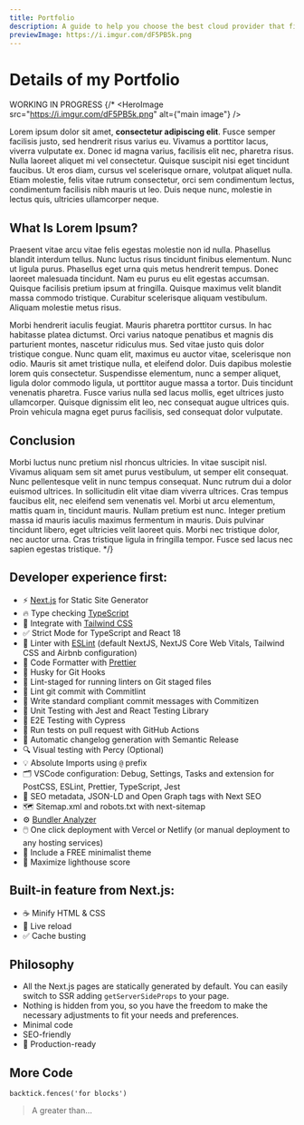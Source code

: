 ```yaml
---
title: Portfolio
description: A guide to help you choose the best cloud provider that fits the specific needs and goals of your business, considering security, scalability, and cost.
previewImage: https://i.imgur.com/dF5PB5k.png
---
```


# Details of my Portfolio
WORKING IN PROGRESS
{/* <HeroImage src="https://i.imgur.com/dF5PB5k.png" alt={"main image"} />

Lorem ipsum dolor sit amet, **consectetur adipiscing elit**. Fusce semper facilisis justo, sed hendrerit risus varius eu. Vivamus a porttitor lacus, viverra vulputate ex. Donec id magna varius, facilisis elit nec, pharetra risus. Nulla laoreet aliquet mi vel consectetur. Quisque suscipit nisi eget tincidunt faucibus. Ut eros diam, cursus vel scelerisque ornare, volutpat aliquet nulla. Etiam molestie, felis vitae rutrum consectetur, orci sem condimentum lectus, condimentum facilisis nibh mauris ut leo. Duis neque nunc, molestie in lectus quis, ultricies ullamcorper neque.

## What Is Lorem Ipsum?
Praesent vitae arcu vitae felis egestas molestie non id nulla. Phasellus blandit interdum tellus. Nunc luctus risus tincidunt finibus elementum. Nunc ut ligula purus. Phasellus eget urna quis metus hendrerit tempus. Donec laoreet malesuada tincidunt. Nam eu purus eu elit egestas accumsan. Quisque facilisis pretium ipsum at fringilla. Quisque maximus velit blandit massa commodo tristique. Curabitur scelerisque aliquam vestibulum. Aliquam molestie metus risus.

Morbi hendrerit iaculis feugiat. Mauris pharetra porttitor cursus. In hac habitasse platea dictumst. Orci varius natoque penatibus et magnis dis parturient montes, nascetur ridiculus mus. Sed vitae justo quis dolor tristique congue. Nunc quam elit, maximus eu auctor vitae, scelerisque non odio. Mauris sit amet tristique nulla, et eleifend dolor. Duis dapibus molestie lorem quis consectetur. Suspendisse elementum, nunc a semper aliquet, ligula dolor commodo ligula, ut porttitor augue massa a tortor. Duis tincidunt venenatis pharetra. Fusce varius nulla sed lacus mollis, eget ultrices justo ullamcorper. Quisque dignissim elit leo, nec consequat augue ultrices quis. Proin vehicula magna eget purus facilisis, sed consequat dolor vulputate.

## Conclusion
Morbi luctus nunc pretium nisl rhoncus ultricies. In vitae suscipit nisl. Vivamus aliquam sem sit amet purus vestibulum, ut semper elit consequat. Nunc pellentesque velit in nunc tempus consequat. Nunc rutrum dui a dolor euismod ultrices. In sollicitudin elit vitae diam viverra ultrices. Cras tempus faucibus elit, nec eleifend sem venenatis vel. Morbi ut arcu elementum, mattis quam in, tincidunt mauris. Nullam pretium est nunc. Integer pretium massa id mauris iaculis maximus fermentum in mauris. Duis pulvinar tincidunt libero, eget ultricies velit laoreet quis. Morbi nec tristique dolor, nec auctor urna. Cras tristique ligula in fringilla tempor. Fusce sed lacus nec sapien egestas tristique.
 */}

## Developer experience first:

- ⚡ [Next.js](https://nextjs.org) for Static Site Generator
- 🔥 Type checking [TypeScript](https://www.typescriptlang.org)
- 💎 Integrate with [Tailwind CSS](https://tailwindcss.com)
- ✅ Strict Mode for TypeScript and React 18
- 📏 Linter with [ESLint](https://eslint.org) (default NextJS, NextJS Core Web Vitals, Tailwind CSS and Airbnb configuration)
- 💖 Code Formatter with [Prettier](https://prettier.io)
- 🦊 Husky for Git Hooks
- 🚫 Lint-staged for running linters on Git staged files
- 🚓 Lint git commit with Commitlint
- 📓 Write standard compliant commit messages with Commitizen
- 🦺 Unit Testing with Jest and React Testing Library
- 🧪 E2E Testing with Cypress
- 👷 Run tests on pull request with GitHub Actions
- 🎁 Automatic changelog generation with Semantic Release
- 🔍 Visual testing with Percy (Optional)
- 💡 Absolute Imports using `@` prefix
- 🗂 VSCode configuration: Debug, Settings, Tasks and extension for PostCSS, ESLint, Prettier, TypeScript, Jest
- 🤖 SEO metadata, JSON-LD and Open Graph tags with Next SEO
- 🗺️ Sitemap.xml and robots.txt with next-sitemap
- ⚙️ [Bundler Analyzer](https://www.npmjs.com/package/@next/bundle-analyzer)
- 🖱️ One click deployment with Vercel or Netlify (or manual deployment to any hosting services)
- 🌈 Include a FREE minimalist theme
- 💯 Maximize lighthouse score

## Built-in feature from Next.js:

- ☕ Minify HTML & CSS
- 💨 Live reload
- ✅ Cache busting

## Philosophy

- All the Next.js pages are statically generated by default. You can easily switch to SSR adding `getServerSideProps` to your page.
- Nothing is hidden from you, so you have the freedom to make the necessary adjustments to fit your needs and preferences.
- Minimal code
- SEO-friendly
- 🚀 Production-ready

## More Code

<pre><code className="language-javascript">backtick.fences('for blocks')</code></pre>

  <blockquote><p>A greater than…</p></blockquote>
    
  